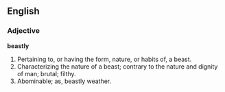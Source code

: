 ==English==

===Adjective===

'''beastly'''

#Pertaining to, or having the form, nature, or habits of, a beast.
#Characterizing the nature of a beast; contrary to the nature and dignity of man; brutal; filthy.
#Abominable; as, beastly weather.